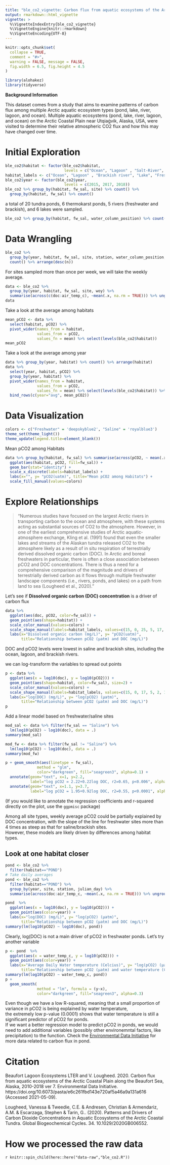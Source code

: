 ```yaml
---
title: "ble_co2_vignette: Carbon flux from aquatic ecosystems of the Arctic Coastal Plain along the Beaufort Sea, Alaska, 2010-2018 (Beaufort Lagoon Ecosystems LTER)"
output: rmarkdown::html_vignette
vignette: >
  %\VignetteIndexEntry{ble_co2_vignette}
  %\VignetteEngine{knitr::rmarkdown}
  %\VignetteEncoding{UTF-8}
---
```


```r
knitr::opts_chunk$set(
  collapse = TRUE,
  comment = "#>",
  warning = FALSE, message = FALSE,
  fig.width = 6.5, fig.height = 4.5
)
```

```r
library(alohakez)
library(tidyverse)
```

**Background Information**  \

This dataset comes from a study that aims to examine patterns of carbon flux among multiple Arctic aquatic ecosystem types (pond, lake, river, lagoon, and ocean). Multiple aquatic ecosystems (pond, lake, river, lagoon, and ocean) on the Arctic Coastal Plain near Utqiaġvik, Alaska, USA, were visited to determine their relative atmospheric CO2 flux and how this may have changed over time. 

# Initial Exploration
```r
ble_co2$habitat <- factor(ble_co2$habitat,
                          levels = c("Ocean", "Lagoon" , "Salt-River", "LAKE", "RIVER", "POND", "TK-POND"))
habitat_labels <- c("Ocean", "Lagoon" , "Brackish river", "Lake", "Freshwater river", "Pond", "Thermokarst pond")
ble_co2$year <- factor(ble_co2$year,
                          levels = c(2015, 2017, 2018))
ble_co2 %>% group_by(habitat, fw_sal, site) %>% count() %>%
  group_by(habitat, fw_sal) %>% count()
```
a total of 20 tundra ponds, 6 thermokarst ponds, 5 rivers (freshwater and brackish), and 6 lakes were sampled. \

```r
ble_co2 %>% group_by(habitat, fw_sal, water_column_position) %>% count() 
```

# Data Wrangling
```r
ble_co2 %>% 
  group_by(year, habitat, fw_sal, site, station, water_column_position, woy) %>% 
  count() %>% arrange(desc(n))
```
For sites sampled more than once per week, we will take the weekly average. \
```r
data <- ble_co2 %>% 
  group_by(year, habitat, fw_sal, site, woy) %>% 
  summarise(across(c(doc:air_temp_c), ~mean(.x, na.rm = TRUE))) %>% ungroup()
data
```
Take a look at the average among habitats \
```r
mean_pCO2 <- data %>% 
  select(habitat, pCO2) %>%
  pivot_wider(names_from = habitat,
              values_from = pCO2,
              values_fn = mean) %>% select(levels(ble_co2$habitat))
mean_pCO2
```
Take a look at the average among year \
```r
data %>% group_by(year, habitat) %>% count() %>% arrange(habitat)
data %>%
  select(year, habitat, pCO2) %>%
  group_by(year, habitat) %>%
  pivot_wider(names_from = habitat,
              values_from = pCO2,
              values_fn = mean) %>% select(levels(ble_co2$habitat)) %>% arrange(year) %>%
  bind_rows(c(year="avg", mean_pCO2))
```


# Data Visualization
```r
colors <- c("Freshwater" = 'deepskyblue2', "Saline" = 'royalblue3')
theme_set(theme_light())
theme_update(legend.title=element_blank())
```

Mean pCO2 among Habitats \
```r
data %>% group_by(habitat, fw_sal) %>% summarise(across(pCO2, ~ mean(.x,))) %>%
  ggplot(aes(habitat, pCO2, fill=fw_sal)) +
  geom_bar(stat="identity") +
  scale_x_discrete(labels=habitat_labels) +
  labs(x="", y= "pCO2(uatm)", title="Mean pCO2 among Habitats") +
  scale_fill_manual(values=colors)
```

# Explore Relationships

> "Numerous studies have focused on the largest Arctic rivers in transporting carbon to the ocean and atmosphere, with these systems acting as substantial sources of CO2 to the atmosphere. However, in one of the earliest comprehensive studies of Arctic aquatic‐atmosphere exchange, Kling et al. (1991) found that even the smaller lakes and streams of the Alaskan tundra released CO2 to the atmosphere likely as a result of in situ respiration of terrestrially derived dissolved organic carbon (DOC). In Arctic and boreal freshwaters in particular, there is often a close association between pCO2 and DOC concentrations. There is thus a need for a comprehensive comparison of the magnitude and drivers of terrestrially derived carbon as it flows through multiple freshwater landscape components (i.e., rivers, ponds, and lakes) on a path from land to sea (Lougheed et al., 2020)."

Let's see if **Dissolved organic carbon (DOC) concentration** is a driver of carbon flux \
```r
data %>% 
  ggplot(aes(doc, pCO2, color=fw_sal)) +
  geom_point(aes(shape=habitat)) +
  scale_color_manual(values=colors) +
  scale_shape_manual(labels=habitat_labels, values=c(15, 0, 25, 5, 17, 1, 19)) +
  labs(x="Dissolved organic carbon (mg/L)", y= "pCO2(uatm)", 
       title="Relationship between pCO2 (μatm) and DOC (mg/L)")
```

DOC and pCO2 levels were lowest in saline and brackish sites, including the ocean, lagoon, and brackish rivers. \

we can log-transform the variables to spread out points \
```r
p <- data %>% 
  ggplot(aes(x = log10(doc), y = log10(pCO2))) +
  geom_point(aes(shape=habitat, color=fw_sal), size=2) +
  scale_color_manual(values=colors) +
  scale_shape_manual(labels=habitat_labels, values=c(15, 0, 17, 5, 2, 1, 16)) +
  labs(x="log(DOC) (mg/L)", y= "log(pCO2) (μatm)", 
       title="Relationship between pCO2 (μatm) and DOC (mg/L)")
p
```

Add a linear model based on freshwater/saline sites \
```r
mod_sal <- data %>% filter(fw_sal == "Saline") %>% 
  lm(log10(pCO2) ~ log10(doc), data = .)
summary(mod_sal)

mod_fw <- data %>% filter(fw_sal != "Saline") %>% 
  lm(log10(pCO2) ~ log10(doc), data = .)
summary(mod_fw)

p + geom_smooth(aes(linetype = fw_sal), 
              method = "glm", 
              color="darkgreen", fill="seagreen3", alpha=0.1) +
  annotate(geom="text", x=1, y=2.2, 
           label="log pCO2 = 2.22+0.22log DOC, r2=0.65, p<0.006", alpha=0.6) +
  annotate(geom="text", x=1.1, y=3.7, 
           label="log pCO2 = 1.95+0.92log DOC, r2=0.55, p<0.0001", alpha=0.6)
```

(If you would like to annotate the regression coefficients and r-squared directly on the plot, use the `ggpmisc` package) \

Among all site types, weekly average pCO2 could be partially explained by DOC concentration, with the slope of the line for freshwater sites more than 4 times as steep as that for saline/brackish sites. \
However, these models are likely driven by differences among habitat types.

## Look at one habitat closer

```r
pond <- ble_co2 %>%
  filter(habitat=="POND")
# Take daily averages
pond <- ble_co2 %>%
  filter(habitat=="POND") %>%
  group_by(year, site, station, julian_day) %>%
  summarise(across(doc:air_temp_c, ~mean(.x, na.rm = TRUE))) %>% ungroup() %>% arrange(year, julian_day)
```

```r
pond  %>%
  ggplot(aes(x = log10(doc), y = log10(pCO2))) +
  geom_point(aes(color=year)) +
  labs(x="log(DOC) (mg/L)", y= "log(pCO2) (μatm)",
       title="Relationship between pCO2 (μatm) and DOC (mg/L)")
summary(lm(log10(pCO2) ~ log10(doc), pond))
```
Clearly, log(DOC) is not a main driver of pCO2 in freshwater ponds. Let's try another variable \

```r
p <- pond  %>%
  ggplot(aes(x = water_temp_c, y = log10(pCO2))) +
  geom_point(aes(color=year)) +
  labs(x="Average Daily Water temperature (Celcius)", y= "log(pCO2) (μatm)",
       title="Relationship between pCO2 (μatm) and water temperature (C)")
summary(lm(log10(pCO2) ~ water_temp_c, pond))
p + 
  geom_smooth( 
              method = "lm", formula = (y~x),
              color="darkgreen", fill="seagreen3", alpha=0.3)
```

Even though we have a low R-squared, meaning that a small proportion of variance in pCO2 is being explained by water temperature, \
the extremely low p-value (0.0001) shows that water temperature is still a significant predictor of pCO2 for ponds. \
If we want a better regression model to predict pCO2 in ponds, we would need to add additional variables (possibly other environemntal factors, like precipitation) to the function. Check the [Environmental Data Initiative](https://doi.org/10.6073/pasta/e6c261fbd143e720af5a46a9a131a616) for more data related to carbon flux in pond. 


# Citation

Beaufort Lagoon Ecosystems LTER and V. Lougheed. 2020. Carbon flux from aquatic ecosystems of the Arctic Coastal Plain along the Beaufort Sea, Alaska, 2010-2018 ver 7. Environmental Data Initiative. https://doi.org/10.6073/pasta/e6c261fbd143e720af5a46a9a131a616 (Accessed 2021-05-09).

Lougheed, Vanessa & Tweedie, C.E. & Andresen, Christian & Armendariz, A.M. & Escarzaga, Stephen & Tarin, G.. (2020). Patterns and Drivers of Carbon Dioxide Concentrations in Aquatic Ecosystems of the Arctic Coastal Tundra. Global Biogeochemical Cycles. 34. 10.1029/2020GB006552. 


# How we processed the raw data

`r knitr::spin_child(here::here("data-raw","ble_co2.R"))`
